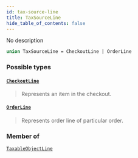 ```yaml
---
id: tax-source-line
title: TaxSourceLine
hide_table_of_contents: false
---
```








No description

```graphql
union TaxSourceLine = CheckoutLine | OrderLine
```


### Possible types

#### [`CheckoutLine`](../../../developer/api-reference/objects/checkout-line) <Badge class="secondary" text="object"/>
> Represents an item in the checkout.
> 

#### [`OrderLine`](../../../developer/api-reference/objects/order-line) <Badge class="secondary" text="object"/>
> Represents order line of particular order.
> 



### Member of

[`TaxableObjectLine`](../../../developer/api-reference/objects/taxable-object-line)  <Badge class="secondary" text="object"/>



